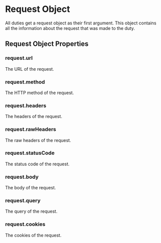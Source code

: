 # Request Object

All duties get a request object as their first argument. This object contains all the information about the request that was made to the duty.

## Request Object Properties

### request.url

The URL of the request.

### request.method

The HTTP method of the request.

### request.headers

The headers of the request.

### request.rawHeaders

The raw headers of the request.

### request.statusCode

The status code of the request.

### request.body

The body of the request.

### request.query

The query of the request.

### request.cookies

The cookies of the request.
